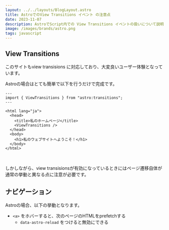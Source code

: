 ```yaml
---
layout: ../../layouts/BlogLayout.astro
title: AstroでのView Transitions イベント の注意点
date: 2023-11-07
description: AstroでScript内での View Transitions イベントの扱いについて説明します
image: /images/brands/astro.png
tags: javascript
---
```



## View Transitions

このサイトもview transisions に対応しており、大変良いユーザー体験となっています。

<OG url="https://developer.chrome.com/docs/web-platform/view-transitions/" />

Astroの場合はとても簡単で以下を行うだけで完成です。

```astro
---
import { ViewTransitions } from "astro:transitions";
---

<html lang="ja">
  <head>
    <title>私のホームページ</title>
    <ViewTransitions />
  </head>
  <body>
    <h1>私のウェブサイトへようこそ！</h1>
  </body>
</html>
```

<br />

<OG url="https://docs.astro.build/ja/guides/view-transitions/" />

しかしながら、view transisionsが有効になっているときにはページ遷移自体が通常の挙動と異なる点に注意が必要です。

## ナビゲーション

Astroの場合、以下の挙動となります。

- `<a>` をホバーすると、次のページのHTMLをprefetchする
  - `data-astro-reload` をつけると無効にできる
